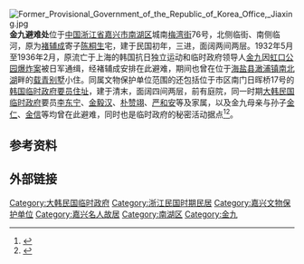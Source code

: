 {{文物保护单位
| 级别 = 省级
| 省名 = 浙江省
| 名称 = 金九避难处<br>（含韩国临时政府要员住址）
| 图片 = Former Provisional Government of the Republic of Korea Office and Kim Gu's Residence, Jiaxing.jpg
| 编号 = 5-151
| 分类 = 近现代重要史迹及代表性建筑
| 时代 = 1932-1936
| 所在 = [[嘉兴市|嘉兴市]][[南湖区|南湖区]]
| 登录 = 2005年3月
}} 
[[File:Former_Provisional_Government_of_the_Republic_of_Korea_Office,_Jiaxing.jpg|thumb]]
'''金九避难处'''位于[[中国|中国]][[浙江省|浙江省]][[嘉兴市|嘉兴市]][[南湖区|南湖区]]城南[[梅湾街|梅湾街]]76号，北侧临街、南侧临河，原为[[褚辅成|褚辅成]]寄子[[陈桐生|陈桐生]]宅，建于民国初年，三进，面阔两间两层。1932年5月至1936年2月，原流亡于上海的韩国抗日独立运动和临时政府领导人[[金九|金九]]因[[虹口公园爆炸案|虹口公园爆炸案]]被日军通缉，经褚辅成安排在此避难，期间也曾在位于[[海盐县|海盐县]][[澉浦镇|澉浦镇]][[南北湖|南北湖]]畔的[[载青别墅|载青别墅]]小住。同属文物保护单位范围的还包括位于市区南门日晖桥17号的[[韩国临时政府要员住址|韩国临时政府要员住址]]，建于清末，面阔四间两层，前有庭院，同一时期[[大韩民国临时政府|大韩民国临时政府]]要员[[李东宁|李东宁]]、[[金毅汉|金毅汉]]、[[朴赞翊|朴赞翊]]、[[严和安|严和安]]等及家属，以及金九母亲与孙子[[金仁|金仁]]、[[金信|金信]]等均曾在此避难，同时也是临时政府的秘密活动据点<ref>{{cite web|url=http://www.jxlib.com/lishi/mrgj/jinjiubinanchu/index.htm|title=《韩国金九嘉兴避难处》|accessdate=2015-05-29|work=|publisher=嘉兴市图书馆|deadurl=yes|archiveurl=https://web.archive.org/web/20150529155307/http://www.jxlib.com/lishi/mrgj/jinjiubinanchu/index.htm|archivedate=2015-05-29}}</ref><ref>{{cite web|url=http://www.jiaxing.gov.cn/mljx/jxwh_36090/lswh/wzwhyc/sjwwbhdw/201401/t20140113_308602.html|title=《金九避难处（含韩国临时政府要员住址）》|accessdate=2015-05-29|work=|publisher=嘉兴市政府|archive-url=https://web.archive.org/web/20150529154158/http://www.jiaxing.gov.cn/mljx/jxwh_36090/lswh/wzwhyc/sjwwbhdw/201401/t20140113_308602.html|archive-date=2015-05-29|dead-url=yes}}</ref>。

==参考资料==
{{reflist|2}}

==外部链接==
{{Commons category|Former Provisional Government of the Republic of Korea Office and Kim Gu's Residence, Jiaxing}}

{{DEFAULTSORT:J金}}
{{嘉兴市境内的浙江省文物保护单位}}
[[Category:大韩民国临时政府|Category:大韩民国临时政府]]
[[Category:浙江民国时期民居|Category:浙江民国时期民居]]
[[Category:嘉兴文物保护单位|Category:嘉兴文物保护单位]]
[[Category:嘉兴名人故居|Category:嘉兴名人故居]]
[[Category:南湖区|Category:南湖区]]
[[Category:金九|Category:金九]]